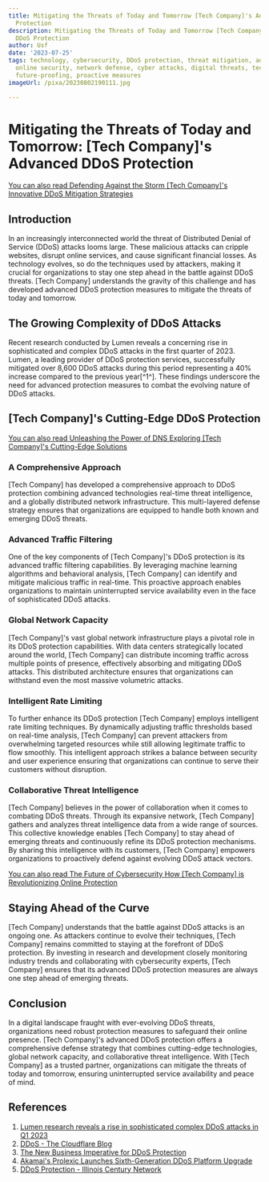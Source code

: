 ```yaml
---
title: Mitigating the Threats of Today and Tomorrow [Tech Company]'s Advanced DDoS
  Protection
description: Mitigating the Threats of Today and Tomorrow [Tech Company]'s Advanced
  DDoS Protection
author: Usf
date: '2023-07-25'
tags: technology, cybersecurity, DDoS protection, threat mitigation, advanced solutions,
  online security, network defense, cyber attacks, digital threats, tech innovations,
  future-proofing, proactive measures
imageUrl: /pixa/20230802190111.jpg

---
```

# Mitigating the  Threats of Today and Tomorrow: [Tech Company]'s Advanced DDoS Protection

[You can also read Defending Against the Storm [Tech Company]'s Innovative DDoS Mitigation Strategies](Defending%20Against%20the%20Storm%20%5BTech%20Company%5D%27s%20Innovative%20DDoS%20Mitigation%20Strategies)


## Introduction

In an increasingly interconnected world  the threat  of Distributed Denial of Service (DDoS)  attacks looms large. These malicious attacks can cripple websites, disrupt online services, and  cause significant financial losses. As technology evolves, so do the techniques used by attackers, making it crucial for  organizations to stay one step ahead in the battle against DDoS threats. [Tech Company] understands the gravity of this challenge and has developed advanced DDoS protection measures to mitigate the threats  of today and tomorrow.

## The  Growing Complexity of DDoS Attacks

Recent research  conducted by Lumen reveals a concerning rise  in sophisticated and complex DDoS attacks in the first quarter of  2023. Lumen, a  leading provider of DDoS protection services, successfully mitigated over 8,600 DDoS attacks during  this period representing a 40%  increase compared to the previous year[^1^]. These findings underscore  the need for advanced protection measures to combat the evolving nature of DDoS  attacks.

## [Tech Company]'s Cutting-Edge DDoS Protection

[You can also read  Unleashing the Power of DNS  Exploring [Tech  Company]'s  Cutting-Edge Solutions](Unleashing%20the%20Power%20of%20DNS%20Exploring%20%5BTech%20Company%5D%27s%20Cutting-Edge%20Solutions)


### A Comprehensive Approach

[Tech Company] has developed a comprehensive approach to  DDoS protection combining advanced technologies real-time threat intelligence, and a globally distributed  network infrastructure. This multi-layered defense strategy ensures that organizations are equipped  to handle both known and emerging DDoS  threats.

### Advanced Traffic Filtering

One of the key components of [Tech Company]'s  DDoS protection is its advanced traffic filtering  capabilities. By leveraging machine learning algorithms and behavioral analysis, [Tech Company] can identify and mitigate malicious traffic in real-time. This proactive approach enables organizations to maintain uninterrupted service availability even in the face of sophisticated DDoS attacks.

### Global Network  Capacity

[Tech Company]'s vast global network infrastructure plays a pivotal role in its DDoS protection capabilities. With data centers strategically located around the world, [Tech Company]  can distribute  incoming traffic across multiple points of presence, effectively absorbing and  mitigating  DDoS attacks. This distributed architecture ensures that organizations can withstand even the most massive volumetric attacks.

### Intelligent Rate Limiting

To further enhance its DDoS protection [Tech Company] employs intelligent rate limiting techniques. By dynamically adjusting traffic thresholds based on real-time analysis, [Tech Company] can prevent attackers from  overwhelming targeted resources while still allowing legitimate  traffic to flow smoothly. This intelligent  approach strikes a balance between  security and user experience ensuring that  organizations can continue to serve their customers without  disruption.

### Collaborative Threat Intelligence

[Tech Company] believes in the power of collaboration when it comes to  combating DDoS  threats. Through its expansive network, [Tech Company] gathers and  analyzes threat intelligence data from  a wide range of sources. This collective knowledge enables [Tech Company] to stay  ahead of emerging threats and continuously refine its DDoS protection mechanisms. By sharing this intelligence with its customers, [Tech Company] empowers organizations to proactively defend against  evolving  DDoS attack vectors.

[You can also read The Future of Cybersecurity How  [Tech Company] is Revolutionizing Online Protection](The%20Future%20of%20Cybersecurity%20How%20%5BTech%20Company%5D%20is%20Revolutionizing%20Online%20Protection)


## Staying Ahead of the Curve

[Tech Company] understands that the battle against DDoS  attacks is  an ongoing one. As attackers continue to evolve their techniques, [Tech Company] remains committed to staying at the forefront of DDoS protection.  By investing in research and development closely  monitoring industry  trends  and  collaborating with cybersecurity experts, [Tech Company]  ensures that its advanced DDoS protection measures are always  one step ahead of emerging threats.

## Conclusion

In a digital landscape fraught with ever-evolving DDoS threats, organizations  need  robust protection  measures to safeguard  their  online presence. [Tech Company]'s advanced DDoS protection offers a comprehensive defense strategy that combines cutting-edge technologies, global network capacity, and  collaborative threat intelligence. With [Tech Company] as a trusted  partner, organizations can mitigate the threats  of today and tomorrow, ensuring uninterrupted  service availability and peace of mind.

## References

1. [Lumen research reveals a  rise in sophisticated complex DDoS attacks in Q1 2023](https://news.lumen.com/2023-04-25-Lumen-research-reveals-a-rise-in-sophisticated-complex-DDoS-attacks-in-Q1-2023)
2. [DDoS - The Cloudflare Blog](https://blog.cloudflare.com/tag/ddos/)
3. [The New Business Imperative for  DDoS Protection](https://www.netscout.com/sites/default/files/2017-12/WP_NewBusinessImp_EN_Letter_0.pdf)
4. [Akamai's Prolexic Launches Sixth-Generation DDoS Platform Upgrade](https://www.akamai.com/blog/news/akamais-prolexic-launches-sixth-generation-ddos-platform-upgrade)
5. [DDoS  Protection - Illinois Century Network](https://icn.illinois.gov/services/institutions/service.ddos.html)